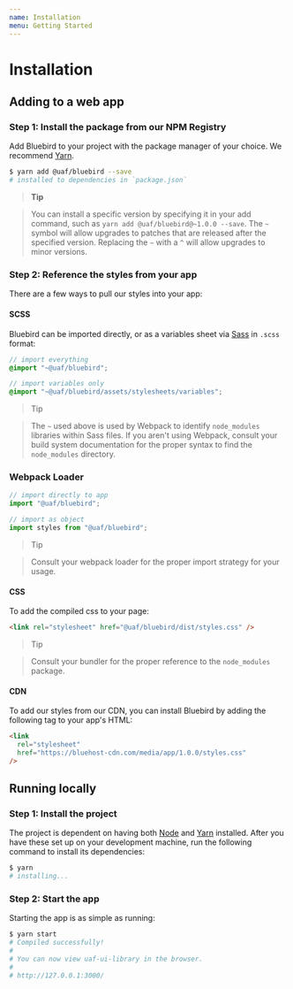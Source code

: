 ```yaml
---
name: Installation
menu: Getting Started
---
```


# Installation

## Adding to a web app

### Step 1: Install the package from our NPM Registry

Add Bluebird to your project with the package manager of your choice. We recommend [Yarn](https://yarnpkg.com).

```sh
$ yarn add @uaf/bluebird --save
# installed to dependencies in `package.json`
```

> **Tip**

> You can install a specific version by specifying it in your add command, such as `yarn add @uaf/bluebird@~1.0.0 --save`. The `~` symbol will allow upgrades to patches that are released after the specified version. Replacing the `~` with a `^` will allow upgrades to minor versions.

### Step 2: Reference the styles from your app

There are a few ways to pull our styles into your app:

#### SCSS

Bluebird can be imported directly, or as a variables sheet via [Sass](https://sass-lang.com/) in `.scss` format:

```scss
// import everything
@import "~@uaf/bluebird";

// import variables only
@import "~@uaf/bluebird/assets/stylesheets/variables";
```

> Tip

> The `~` used above is used by Webpack to identify `node_modules` libraries within Sass files. If you aren't using Webpack, consult your build system documentation for the proper syntax to find the `node_modules` directory.

### Webpack Loader

```js
// import directly to app
import "@uaf/bluebird";

// import as object
import styles from "@uaf/bluebird";
```

> Tip

> Consult your webpack loader for the proper import strategy for your usage.

#### CSS

To add the compiled css to your page:

```html
<link rel="stylesheet" href="@uaf/bluebird/dist/styles.css" />
```

> Tip

> Consult your bundler for the proper reference to the `node_modules` package.

#### CDN

To add our styles from our CDN, you can install Bluebird by adding the following tag to your app's HTML:

```html
<link
  rel="stylesheet"
  href="https://bluehost-cdn.com/media/app/1.0.0/styles.css"
/>
```

## Running locally

### Step 1: Install the project

The project is dependent on having both [Node](https://nodejs.org/) and [Yarn](https://yarnpkg.com) installed. After you have these set up on your development machine, run the following command to install its dependencies:

```sh
$ yarn
# installing...
```

### Step 2: Start the app

Starting the app is as simple as running:

```sh
$ yarn start
# Compiled successfully!
#
# You can now view uaf-ui-library in the browser.
#
# http://127.0.0.1:3000/
```
